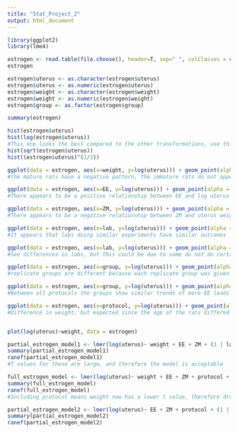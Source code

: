 ```yaml
---
title: "Stat_Project_2"
output: html_document
---
```


```r
library(ggplot2)
library(lme4)
```

```r

estrogen <- read.table(file.choose(), header=T, sep=" ", colClasses = c('protocol' = 'factor'))
estrogen

estrogen$uterus <- as.character(estrogen$uterus)
estrogen$uterus <- as.numeric(estrogen$uterus)
estrogen$weight <- as.character(estrogen$weight)
estrogen$weight <- as.numeric(estrogen$weight)
estrogen$group <- as.factor(estrogen$group)

summary(estrogen)
```


```r
hist(estrogen$uterus)
hist(log(estrogen$uterus))
#This one looks the best compared to the other transformations, use this for analysis
hist(sqrt(estrogen$uterus))
hist((estrogen$uterus)^(1/3))
```


```r

ggplot(data = estrogen, aes(x=weight, y=log(uterus))) + geom_point(alpha = .5 , color = 'blue') + geom_smooth(method= 'lm' ,col= 'red3') + facet_wrap(~protocol, ncol = 3)
#the mature rats have a negative pattern, the immature rats do not appear to have a pattern

ggplot(data = estrogen, aes(x=EE, y=log(uterus))) + geom_point(alpha = .5 , color = 'blue') + geom_smooth(method= 'lm' ,col= 'red3') + facet_wrap(~protocol, ncol = 3)
#There appears to be a positive relationship between EE and log uterus weight

ggplot(data = estrogen, aes(x=ZM, y=log(uterus))) + geom_point(alpha = .5 , color = 'blue') + geom_smooth(method= 'lm' ,col= 'red3') + facet_wrap(~protocol, ncol = 3)
#There appears to be a negative relationship between ZM and uterus weight

ggplot(data = estrogen, aes(x=lab, y=log(uterus))) + geom_point(alpha = .5 , color = 'blue') + geom_smooth(method= 'lm' ,col= 'red3') + facet_wrap(~protocol, ncol = 3) + theme(axis.text.x = element_text(angle = 90))
#It appears that labs doing similar experiments have similar outcomes

ggplot(data = estrogen, aes(x=lab, y=log(uterus))) + geom_point(alpha = .5 , color = 'blue') + geom_smooth(method= 'lm' ,col= 'red3') + theme(axis.text.x = element_text(angle = 90))
#See differences in labs, but this could be due to some do not do certain protocols. Need to build the model to check

ggplot(data = estrogen, aes(x=group, y=log(uterus))) + geom_point(alpha = .5 , color = 'blue') + geom_smooth(method= 'lm' ,col= 'red3') + facet_wrap(~protocol, ncol = 3)
#replicate groups are different because each replicate group was given a different dose of EE and ZM

ggplot(data = estrogen, aes(x=group, y=log(uterus))) + geom_point(alpha = .5 , color = 'blue') + geom_smooth(method= 'lm' ,col= 'red3')
#Between all protocols the groups show similar trends of more EE leads to higher uterus weight. Interaction between EE and ZM may be significant

ggplot(data = estrogen, aes(x=protocol, y=log(uterus))) + geom_point(alpha = .5 , color = 'blue') + geom_smooth(method= 'lm' ,col= 'red3')
#Difference in weight, but expected since the age of the rats differed in the protocols


plot(log(uterus)~weight, data = estrogen)

```


```r
partial_estrogen_model1 <- lmer(log(uterus)~ weight + EE + ZM + (1 | lab), data = estrogen)
summary(partial_estrogen_model1)
ranef(partial_estrogen_model1)
#T values for these are large, and therefore the model is acceptable

```


```r

full_estrogen_model <- lmer(log(uterus)~ weight + EE + ZM + protocol + (1 | lab), data = estrogen)
summary(full_estrogen_model)
ranef(full_estrogen_model)
#Including protocol means weight now has a lower t value, therefore dropping weight for next model
```

```r

partial_estrogen_model2 <- lmer(log(uterus)~ EE + ZM + protocol + (1 | lab), data = estrogen)
summary(partial_estrogen_model2)
ranef(partial_estrogen_model2)

```



